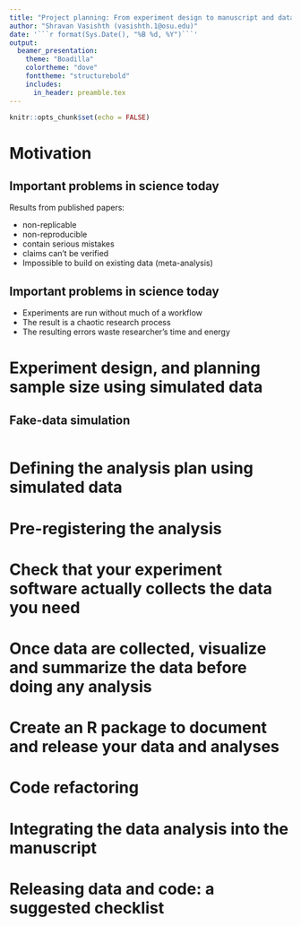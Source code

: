 ```yaml
---
title: "Project planning: From experiment design to manuscript and data release"
author: "Shravan Vasishth (vasishth.1@osu.edu)"
date: '```r format(Sys.Date(), "%B %d, %Y")```'
output:
  beamer_presentation:
    theme: "Boadilla"
    colortheme: "dove"
    fonttheme: "structurebold"    
    includes:
      in_header: preamble.tex    
---
```


```r
knitr::opts_chunk$set(echo = FALSE)
```

# Motivation

## Important problems in science today

Results from published papers:

- non-replicable 
- non-reproducible 
- contain serious mistakes
- claims can't be verified
- Impossible to build on existing data (meta-analysis)

## Important problems in science today

- Experiments are run without much of a workflow
- The result is a chaotic research process
- The resulting errors waste researcher's time and energy

# Experiment design, and planning sample size using simulated data

## Fake-data simulation

```r

```

# Defining the analysis plan using simulated data 

# Pre-registering the analysis

# Check that your experiment software actually collects the data you need

# Once data are collected, visualize and summarize the data before doing any analysis

# Create an R package to document and release your data and analyses

# Code refactoring

# Integrating the data analysis into the manuscript

# Releasing data and code: a suggested checklist

